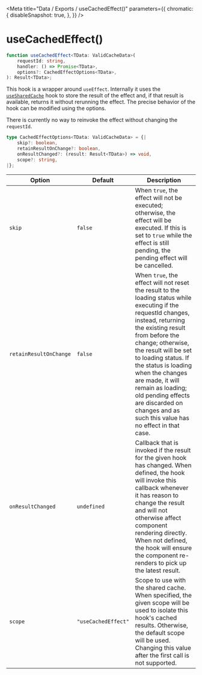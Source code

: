 
<Meta
    title="Data / Exports / useCachedEffect()"
    parameters={{
        chromatic: {
            disableSnapshot: true,
        },
    }}
/>

# useCachedEffect()

```ts
function useCachedEffect<TData: ValidCacheData>(
    requestId: string,
    handler: () => Promise<TData>,
    options?: CachedEffectOptions<TData>,
): Result<TData>;
```

This hook is a wrapper around `useEffect`. Internally it uses the [`useSharedCache`](/docs/data-exports-usesharedcache--page) hook to store the result of the effect and, if that result is available, returns it without rerunning the effect. The precise behavior of the
hook can be modified using the options.

There is currently no way to reinvoke the effect without changing the `requestId`.

```ts
type CachedEffectOptions<TData: ValidCacheData> = {|
    skip?: boolean,
    retainResultOnChange?: boolean,
    onResultChanged?: (result: Result<TData>) => void,
    scope?: string,
|};
```

| Option | Default | Description |
| ------ | ------- | ----------- |
| `skip` | `false` | When `true`, the effect will not be executed; otherwise, the effect will be executed.  If this is set to `true` while the effect is still pending, the pending effect will be cancelled. |
| `retainResultOnChange` | `false` | When `true`, the effect will not reset the result to the loading status while executing if the requestId changes, instead, returning the existing result from before the change; otherwise, the result will be set to loading status.  If the status is loading when the changes are made, it will remain as loading; old pending effects are discarded on changes and as such this value has no effect in that case.|
| `onResultChanged` | `undefined` | Callback that is invoked if the result for the given hook has changed. When defined, the hook will invoke this callback whenever it has reason to change the result and will not otherwise affect component rendering directly. When not defined, the hook will ensure the component re-renders to pick up the latest result. |
| `scope` | `"useCachedEffect"` | Scope to use with the shared cache. When specified, the given scope will be used to isolate this hook's cached results. Otherwise, the default scope will be used. Changing this value after the first call is not supported. |
